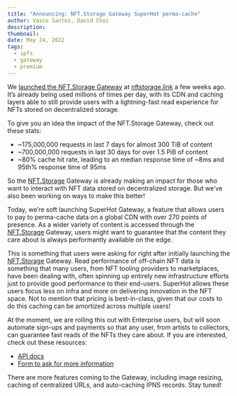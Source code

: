 ```yaml
---
title: "Announcing: NFT.Storage Gateway SuperHot perma-cache"
author: Vasco Santos, David Choi
description: 
thumbnail: 
date: May 24, 2022
tags:
  - ipfs
  - gateway
  - premium
---
```


We [launched the NFT.Storage Gateway](https://nft.storage/blog/post/2022-03-08-gateway-release/) at [nftstorage.link](http://nftstorage.link) a few weeks ago. It’s already being used millions of times per day, with its CDN and caching layers able to still provide users with a lightning-fast read experience for NFTs stored on decentralized storage.

To give you an idea the impact of the NFT.Storage Gateway, check out these stats:

- ~175,000,000 requests in last 7 days for almost 300 TiB of content
- ~700,000,000 requests in last 30 days for over 1.5 PiB of content
- ~80% cache hit rate, leading to an median response time of ~8ms and 95th% response time of 95ms

So the [NFT.Storage](http://NFT.Storage) Gateway is already making an impact for those who want to interact with NFT data stored on decentralized storage. But we’ve also been working on ways to make this better!

Today, we’re soft launching SuperHot Gateway, a feature that allows users to pay to perma-cache data on a global CDN with over 270 points of presence. As a wider variety of content is accessed through the [NFT.Storage](http://NFT.Storage) Gateway, users might want to guarantee that the content they care about is always performantly available on the edge.

This is something that users were asking for right after initially launching the [NFT.Storage](http://NFT.Storage) Gateway. Read performance of off-chain NFT data is something that many users, from NFT tooling providers to marketplaces, have been dealing with, often spinning up entirely new infrastructure efforts just to provide good performance to their end-users. SuperHot allows these users focus less on infra and more on delivering innovation in the NFT space. Not to mention that pricing is best-in-class, given that our costs to do this caching can be amortized across multiple users!

At the moment, we are rolling this out with Enterprise users, but will soon automate sign-ups and payments so that any user, from artists to collectors, can guarantee fast reads of the NFTs they care about. If you are interested, check out these resources:

- [API docs](https://nftstorage.link/api-docs)
- [Form to ask for more information](TBD)

There are more features coming to the Gateway, including image resizing, caching of centralized URLs, and auto-caching IPNS records. Stay tuned!
